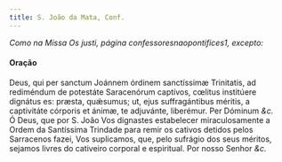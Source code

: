 ```yaml
---
title: S. João da Mata, Conf.
---
```



<em>Como na Missa Os justi, página confessoresnaopontifices1, excepto:</em>

<h4 class="text-center">Oração</h4>
<div class="container-fluid">
<div class="row">
<div class="col-6 dropcaps text-justify">
Deus, qui per sanctum Joánnem órdinem sanctíssimæ Trinitatis, ad rediméndum de potestáte Saracenórum captívos, cœlitus institúere dignátus es: præsta, quǽsumus; ut, ejus suffragántibus méritis, a captivitáte córporis et ánimæ, te adjuvánte, liberémur. Per Dóminum <em>&c.</em>
</div>
<div class="col-6 dropcaps text-justify">
Ó Deus, que por S. João Vos dignastes estabelecer miraculosamente a Ordem da Santíssima Trindade para remir os cativos detidos pelos Sarracenos fazei, Vos suplicamos, que, pelo sufrágio dos seus méritos, sejamos livres do cativeiro corporal e espiritual. Por nosso Senhor <em>&c.</em>
</div>
</div>
</div>